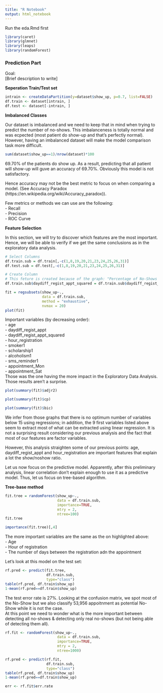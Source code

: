 ```yaml
---
title: "R Notebook"
output: html_notebook
---
```


Run the eda.Rmd first
```r
library(caret)
library(glmnet)
library(leaps)
library(randomForest)
```


### Prediction Part

Goal:  
[Brief description to write]  

**Seperation Train/Test set**
```r
intrain <- createDataPartition(y=dataset$show_up, p=0.7, list=FALSE)
df.train <- dataset[intrain, ]
df.test <- dataset[-intrain, ]
```

**Imbalanced Classes**

Our dataset is imbalanced and we need to keep that in mind when trying to predict the number of no-shows. This imbalanceness is totally normal and was ecpected (most patient do show-up and that's perfectly normal). However, having an imbalanced dataset will make the model comparison task more difficult.  

```r
sum(dataset$show_up==1)/nrow(dataset)*100
```

69.70% of the patients do show up. As a result, predicting that all patient will show-up will guve an accuracy of 69.70%. Obviously this model is not satisfactory.    

Hence accuracy may not be the best metric to focus on when comparing a model. (See Accuracy Paradox (https://en.wikipedia.org/wiki/Accuracy_paradox)).  

Few metrics or methods we can use are the following:  
- Recall  
- Precision  
- ROC Curve  

**Feature Selection**

In this section, we will try to discover which features are the most important. Hence, we will be able to verify if we get the same conclusions as in the exploratory data analysis.  

```r
# Select Columns
df.train.sub = df.train[,-c(1,8,19,20,21,23,24,25,26,31)]
df.test.sub = df.test[,-c(1,8,19,20,21,23,24,25,26,31)]

# Create Column 
# This feture is created because of the graph: "Percentage of No-Shows depending on the waiting days" in the Exploratory Data Analysis
df.train.sub$daydiff_regist_appt_squared = df.train.sub$daydiff_regist_appt**2

fit = regsubsets(show_up~., 
                 data = df.train.sub,
                 method = "exhaustive", 
                 nvmax = 20)
plot(fit)
```

Important variables (by decreasing order):   
- age  
- daydiff_regist_appt  
- daydiff_regist_appt_squared  
- hour_registration  
- smoker1  
- scholarship1  
- alcoholism1  
- sms_reminder1  
- appointment_Mon  
- appointment_Sat  
Those was the one having the more impact in the Exploratory Data Analysis. Those results aren't a surprise.  

```r
plot(summary(fit)$adjr2)
```

```r
plot(summary(fit)$cp)
```

```r
plot(summary(fit)$bic)
```

We infer from those graphs that there is no optimum number of variables below 15 using regressions; in addition, the 9 first variables listed above seem to extract most of what can be extracted using linear regression. It is not a surprising result considering our previous analysis and the fact that most of our features are factor variables.   
  
However, this analysis straighten some of our previous points: age, daydiff_regist_appt and hour_registration are important features that explain a lot the show/noshow ratio.   
  
Let us now focus on the predictive model. Apparently, after this preliminary analysis, linear correlation don't explain enough to use it as a predictive model. Thus, let us focus on tree-based algorithm.  
  
**Tree-base method**

```r
fit.tree = randomForest(show_up~., 
                        data = df.train.sub, 
                        importance=TRUE, 
                        mtry = 2, 
                        ntree=100)
fit.tree
```

```r
importance(fit.tree)[,4]
```

The more important variables are the same as the on highlighted above:  
- Age  
- Hour of registration  
- The number of days between the registration adn the appointment  
  
Let's look at this model on the test set: 
```r
rf.pred <- predict(fit.tree, 
                   df.train.sub, 
                   type="class")
table(rf.pred, df.train$show_up)
1-mean(rf.pred==df.train$show_up)
```
The test error rate is 27%.  Looking at the confusion matrix, we spot most of the No-Show but we also classify 53,956 appoitnment as potential No-Show while it is not the case.  
At this point we need to wonder what is the more important between detecting all no-shows & detecting only real no-shows (but not being able of detecting them all).

```r
rf.fit <- randomForest(show_up~., 
                        data = df.train.sub, 
                        importance=TRUE, 
                        mtry = 2, 
                        ntree=1000)
```

```r
rf.pred <- predict(rf.fit, 
                   df.train.sub, 
                   type="class")
table(rf.pred, df.train$show_up)
1-mean(rf.pred==df.train$show_up)
```

```r
err <- rf.fit$err.rate
```


